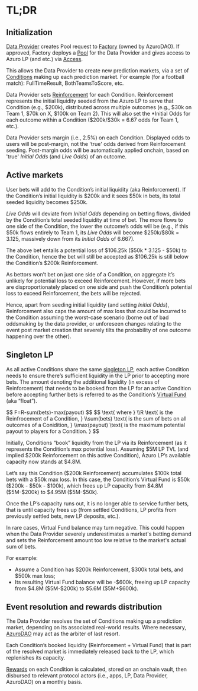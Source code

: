 
# TL;DR

## Initialization

[Data Provider](/knowledge-hub/how-azuro-works/protocol-actors/data-providers) creates Pool request to [Factory](https://gem.azuro.org/contracts/factory) (owned by AzuroDAO). If approved, Factory deploys a [Pool](https://gem.azuro.org/knowledge-hub/how-azuro-works/components/pools) for the Data Provider and gives access to Azuro LP (and etc.) via [Access](https://gem.azuro.org/contracts/access).

This allows the Data Provider to create new prediction markets, via a set of [Conditions](https://gem.azuro.org/knowledge-hub/how-azuro-works/components/conditions) making up each prediction market. For example (for a football match): FullTimeResult, BothTeamsToScore, etc.

Data Provider sets [Reinforcement](https://gem.azuro.org/knowledge-hub/how-azuro-works/components/reinforcement) for each Condition. Reinforcement represents the initial liquidity seeded from the Azuro LP to serve that Condition (e.g., \$200k), distributed across multiple outcomes (e.g., \$30k on Team 1, \$70k on X, \$100k on Team 2). This will also set the *Initial Odds for each outcome within a Condition (\$200k/\$30k = 6.67 odds for Team 1, etc.).

Data Provider sets margin (i.e., 2.5%) on each Condition. Displayed odds to users will be post-margin, not the 'true' odds derived from Reinforcement seeding. Post-margin odds will be automatically applied onchain, based on 'true' *Initial Odds* (and *Live Odds*) of an outcome.

## Active markets

User bets will add to the Condition’s initial liquidity (aka Reinforcement). If the Condition’s initial liquidity is \$200k and it sees \$50k in bets, its total seeded liquidity becomes \$250k.

*Live Odds* will deviate from *Initial Odds* depending on betting flows, divided by the Condition’s total seeded liquidity at time of bet. The more flows to one side of the Condition, the lower the outcome’s odds will be (e.g., if this \$50k flows entirely to Team 1, its *Live Odds* will become \$250k/\$80k = 3.125, massively down from its *Initial Odds* of 6.667).

The above bet entails a potential loss of \$106.25k (\$50k \* 3.125 - \$50k) to the Condition, hence the bet will still be accepted as \$106.25k is still below the Condition’s \$200k Reinforcement.

As bettors won’t bet on just one side of a Condition, on aggregate it’s unlikely for potential loss to exceed Reinforcement. However, if more bets are disproportionately placed on one side and push the Condition’s potential loss to exceed Reinforcement, the bets will be rejected.

Hence, apart from seeding initial liquidity (and setting *Initial Odds*), Reinforcement also caps the amount of max loss that could be incurred to the Condition assuming the worst-case scenario (borne out of bad oddsmaking by the data provider, or unforeseen changes relating to the event post market creation that severely tilts the probability of one outcome happening over the other).

## Singleton LP

As all active Conditions share the same [singleton LP](/knowledge-hub/how-azuro-works/protocol-actors/liquidity-providers), each active Condition needs to ensure there’s sufficient liquidity in the LP prior to accepting more bets. The amount denoting the additional liquidity (in excess of Reinforcement) that needs to be booked from the LP for an active Condition before accepting further bets is referred to as the Condition’s [Virtual Fund](https://gem.azuro.org/knowledge-hub/how-azuro-works/components/virtual-funds) (aka “float”).

<Formula>
$$
F=R-sum(bets)-max(payout)
$$
</Formula>
<Formula className="text-md">
$$
\text{ where }
\\R \text{ is the Reinfrocement of a Condition, }
\\sum(bets) \text{ is the sum of bets on all outcomes of a Conidition, }
\\max(payout) \text{ is the maximum potential payout to players for a Condition. }
$$
</Formula>

Initially, Conditions “book” liquidity from the LP via its Reinforcement (as it represents the Condition’s max potential loss). Assuming \$5M LP TVL (and implied \$200k Reinforcement on this active Condition), Azuro LP’s available capacity now stands at \$4.8M.

Let’s say this Condition (\$200k Reinforcement) accumulates \$100k total bets with a \$50k max loss. In this case, the Condition’s Virtual Fund is \$50k (\$200k - \$50k - \$100k), which frees up LP capacity from \$4.8M (\$5M-\$200k) to \$4.95M (\$5M-\$50k).

Once the LP’s capacity runs out, it is no longer able to service further bets, that is until capacity frees up (from settled Conditions, LP profits from previously settled bets, new LP deposits, etc.).

<Callout type="info">
In rare cases, Virtual Fund balance may turn negative. This could happen when the Data Provider severely underestimates a market's betting demand and sets the Reinforcement amount too low relative to the market's actual sum of bets.

For example:
- Assume a Condition has \$200k Reinforcement, \$300k total bets, and \$500k max loss;
- Its resulting Virtual Fund balance will be -\$600k, freeing up LP capacity from \$4.8M (\$5M-\$200k) to \$5.6M (\$5M+\$600k).
</Callout>


## Event resolution and rewards distribution

The Data Provider resolves the set of Conditions making up a prediction market, depending on its associated real-world results. Where necessary, [AzuroDAO](/knowledge-hub/azur/azuro-dao) may act as the arbiter of last resort.

Each Condition’s booked liquidity (Reinforcement + Virtual Fund) that is part of the resolved market is immediately released back to the LP, which replenishes its capacity.

[Rewards](https://gem.azuro.org/knowledge-hub/how-azuro-wors/reward-distribution) on each Condition is calculated, stored on an onchain vault, then disbursed to relevant protocol actors (i.e., apps, LP, Data Provider, AzuroDAO) on a monthly basis.
